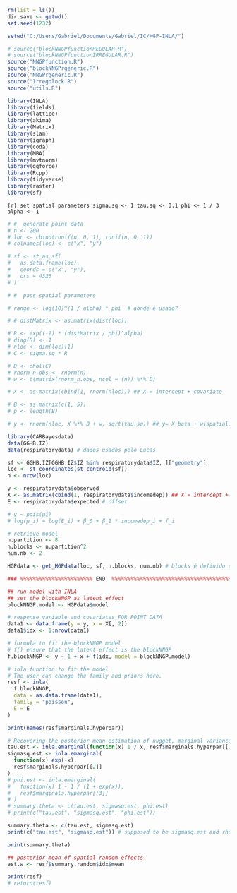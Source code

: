 ```r
rm(list = ls())
dir.save <- getwd()
set.seed(1232)

setwd("C:/Users/Gabriel/Documents/Gabriel/IC/HGP-INLA/")

# source("blockNNGPfunctionREGULAR.R")
# source("blockNNGPfunctionIRREGULAR.R")
source("NNGPfunction.R")
source("blockNNGPrgeneric.R")
source("NNGPrgeneric.R")
source("Irregblock.R")
source("utils.R")

library(INLA)
library(fields)
library(lattice)
library(akima)
library(Matrix)
library(slam)
library(igraph)
library(coda)
library(MBA)
library(mvtnorm)
library(ggforce)
library(Rcpp)
library(tidyverse)
library(raster)
library(sf)
```

```{r} set spatial parameters
sigma.sq <- 1
tau.sq <- 0.1
phi <- 1 / 3
alpha <- 1
```

```r
# #  generate point data
# n <- 200
# loc <- cbind(runif(n, 0, 1), runif(n, 0, 1))
# colnames(loc) <- c("x", "y")

# sf <- st_as_sf(
#   as.data.frame(loc),
#   coords = c("x", "y"),
#   crs = 4326
# )

# #  pass spatial parameters

# range <- log(10)^(1 / alpha) * phi  # aonde é usado?

# # distMatrix <- as.matrix(dist(loc))

# R <- exp((-1) * (distMatrix / phi)^alpha)
# diag(R) <- 1
# nloc <- dim(loc)[1]
# C <- sigma.sq * R

# D <- chol(C)
# rnorm_n.obs <- rnorm(n)
# w <- t(matrix(rnorm_n.obs, ncol = (n)) %*% D)

# X <- as.matrix(cbind(1, rnorm(nloc))) ## X = intercept + covariate

# B <- as.matrix(c(1, 5))
# p <- length(B)

# y <- rnorm(nloc, X %*% B + w, sqrt(tau.sq)) ## y= X beta + w(spatial) + nugget

```

```r

library(CARBayesdata)
data(GGHB.IZ)
data(respiratorydata) # dados usados pelo Lucas

sf <- GGHB.IZ[GGHB.IZ$IZ %in% respiratorydata$IZ, ]["geometry"]
loc <- st_coordinates(st_centroid(sf))
n <- nrow(loc)

y <- respiratorydata$observed
X <- as.matrix(cbind(1, respiratorydata$incomedep)) ## X = intercept + covariate
E <- respiratorydata$expected # offset

# y ~ pois(μi)
# log(μ_i​) = log(E_i​) + β_0 ​+ β_1 * ​incomedep_i ​+ f_i​

```


```r
# retrieve model
n.partition <- 8
n.blocks <- n.partition^2
num.nb <- 2

HGPdata <- get_HGPdata(loc, sf, n.blocks, num.nb) # blocks é definido dentro de get_HGPdata
```


```r
### %%%%%%%%%%%%%%%%%%%%%%% END  %%%%%%%%%%%%%%%%%%%%%%%%%%%%%%%%%%%%%%%%%%%

## run model with INLA
## set the blockNNGP as latent effect
blockNNGP.model <- HGPdata$model

# response variable and covariates FOR POINT DATA
data1 <- data.frame(y = y, x = X[, 2])
data1$idx <- 1:nrow(data1)

# formula to fit the blockNNGP model
# f() ensure that the latent effect is the blockNNGP
f.blockNNGP <- y ~ 1 + x + f(idx, model = blockNNGP.model)

# inla function to fit the model
# The user can change the family and priors here.
resf <- inla(
  f.blockNNGP,
  data = as.data.frame(data1),
  family = "poisson",
  E = E
)

print(names(resf$marginals.hyperpar))

# Recovering the posterior mean estimation of nugget, marginal variance and phi parameters.
tau.est <- inla.emarginal(function(x) 1 / x, resf$marginals.hyperpar[[1]])
sigmasq.est <- inla.emarginal(
  function(x) exp(-x),
  resf$marginals.hyperpar[[2]]
)
# phi.est <- inla.emarginal(
#   function(x) 1 - 1 / (1 + exp(x)),
#   resf$marginals.hyperpar[[3]]
# )
# summary.theta <- c(tau.est, sigmasq.est, phi.est)
# print(c("tau.est", "sigmasq.est", "phi.est"))

summary.theta <- c(tau.est, sigmasq.est)
print(c("tau.est", "sigmasq.est")) # supposed to be sigmasq.est and rho.est?

print(summary.theta)

## posterior mean of spatial random effects
est.w <- resf$summary.random$idx$mean

print(resf)
# return(resf)
```